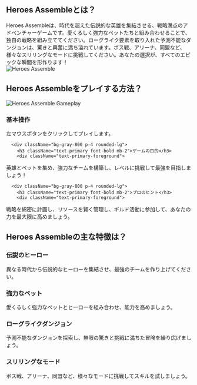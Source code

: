 ## Heroes Assembleとは？
<div className="flex flex-col md:flex-row items-center gap-8">
  <div className="w-full md:w-1/2 text-xl">
Heroes Assembleは、時代を超えた伝説的な英雄を集結させる、戦略満点のアドベンチャーゲームです。愛くるしく強力なペットたちと組み合わせることで、独自の戦略を組み立ててください。ローグライク要素を取り入れた予測不能なダンジョンは、驚きと興奮に満ち溢れています。ボス戦、アリーナ、同盟など、様々なスリリングなモードに挑戦してください。あなたの選択が、すべてのエピックな瞬間を形作ります！
</div>
  <div className="w-full md:w-1/2 flex justify-center items-center">
<img 
      src="https://public-image.fafafa.ai/games/2025-02-17/images/1739764540133-ixsbl.avif" 
      alt="Heroes Assemble" 
      className="w-4/5 h-auto"
    />
</div>
</div>

## Heroes Assembleをプレイする方法？

<div className="flex flex-col md:flex-row items-center gap-8">
  <div className="w-full md:w-1/2">
<img 
      src="https://public-image.fafafa.ai/games/2025-02-17/images/1739764540133-ixsbl.avif" 
      alt="Heroes Assemble Gameplay" 
      className="w-4/5 h-auto mx-auto"
    />
</div>
  <div className="w-full md:w-1/2">
    <div className="grid grid-cols-1 gap-4 mt-0">
      <div className="bg-gray-800 p-4 rounded-lg">
        <h3 className="text-primary font-bold mb-2">基本操作</h3>
        <div className="text-primary-foreground">
左マウスボタンをクリックしてプレイします。
</div>
      </div>

      <div className="bg-gray-800 p-4 rounded-lg">
        <h3 className="text-primary font-bold mb-2">ゲームの目的</h3>
        <div className="text-primary-foreground">
英雄とペットを集め、強力なチームを構築し、レベルに挑戦して最強を目指しましょう！
</div>
      </div>

      <div className="bg-gray-800 p-4 rounded-lg">
        <h3 className="text-primary font-bold mb-2">プロのヒント</h3>
        <div className="text-primary-foreground">
戦略を綿密に計画し、リソースを賢く管理し、ギルド活動に参加して、あなたの力を最大限に高めましょう。
</div>
      </div>
    </div>
  </div>
</div>

## Heroes Assembleの主な特徴は？

<div className="grid grid-cols-1 md:grid-cols-2 gap-4">
  <div className="bg-gray-800 p-4 rounded-lg">
    <h3 className="text-primary font-bold mb-2">伝説のヒーロー</h3>
    <div className="text-primary-foreground">
異なる時代から伝説的なヒーローを集結させ、最強のチームを作り上げてください。
</div>
  </div>

  <div className="bg-gray-800 p-4 rounded-lg">
    <h3 className="text-primary font-bold mb-2">強力なペット</h3>
    <div className="text-primary-foreground">
愛くるしく強力なペットとヒーローを組み合わせ、能力を高めましょう。
</div>
  </div>

  <div className="bg-gray-800 p-4 rounded-lg">
    <h3 className="text-primary font-bold mb-2">ローグライクダンジョン</h3>
    <div className="text-primary-foreground">
予測不能なダンジョンを探索し、無限の驚きと挑戦に満ちた冒険を繰り広げましょう。
</div>
  </div>

  <div className="bg-gray-800 p-4 rounded-lg">
    <h3 className="text-primary font-bold mb-2">スリリングなモード</h3>
    <div className="text-primary-foreground">
ボス戦、アリーナ、同盟など、様々なモードに挑戦してスキルを試しましょう。
</div>
  </div>
</div>